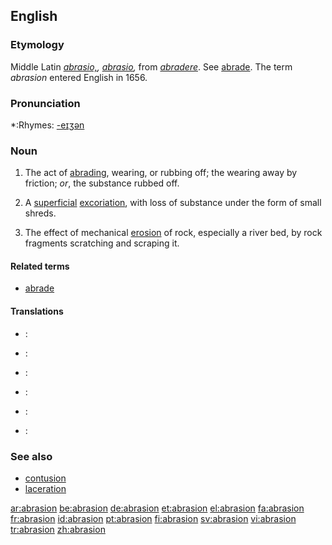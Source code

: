 ==English==

===Etymology===
Middle Latin ''[[abrasio,]], [[abrasio]],'' from ''[[abradere]]''. See [[abrade]]. The term ''abrasion'' entered English in 1656.

===Pronunciation===
*:Rhymes: [[Rhymes:English:-eɪʒən|-eɪʒən]]

===Noun===
{{en-noun}}

# The act of [[abrading]], wearing, or rubbing off; the wearing away by friction; ''or'', the substance rubbed off.
# {{medicine}} A [[superficial]] [[excoriation]], with loss of substance under the form of small shreds.
# {{geology}} The effect of mechanical [[erosion]] of rock, especially a river bed, by rock fragments scratching and scraping it.

====Related terms====
*[[abrade]]

====Translations====
*{{ttbc|French}}: {{t|fr|abrasion}} {{f}}
*{{ttbc|German}}: {{t|de|Abnutzung}} {{g|German}}
*{{ttbc|Interlingua}}: {{t|ia|abrasion}}
*{{ttbc|Italian}}: {{t|it|abrasione}} {{g|Italian}}
*{{ttbc|Portuguese}}: {{t|pt|abrasão}} {{g|Portuguese}}
*{{ttbc|Spanish}}: {{t|es|abrasión}} {{f}}

===See also===
*[[contusion]]
*[[laceration]]

[[ar:abrasion]]
[[be:abrasion]]
[[de:abrasion]]
[[et:abrasion]]
[[el:abrasion]]
[[fa:abrasion]]
[[fr:abrasion]]
[[id:abrasion]]
[[pt:abrasion]]
[[fi:abrasion]]
[[sv:abrasion]]
[[vi:abrasion]]
[[tr:abrasion]]
[[zh:abrasion]]